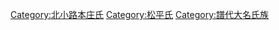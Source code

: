 [[Category:北小路本庄氏|Category:北小路本庄氏]]
[[Category:松平氏|Category:松平氏]]
[[Category:譜代大名氏族|Category:譜代大名氏族]]